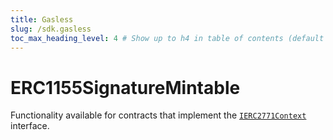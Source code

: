 ---
title: Gasless
slug: /sdk.gasless
toc_max_heading_level: 4 # Show up to h4 in table of contents (default is up to h3)
---

# ERC1155SignatureMintable

Functionality available for contracts that implement the
[`IERC2771Context`](/contracts/IERC2771Context) interface.
